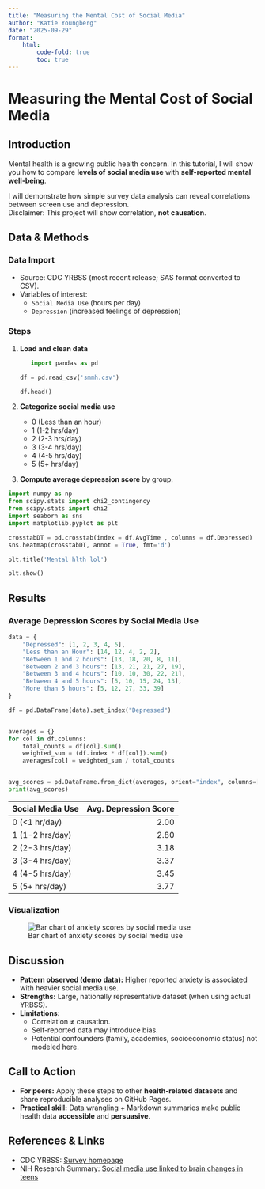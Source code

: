 ```yaml
---
title: "Measuring the Mental Cost of Social Media" 
author: "Katie Youngberg" 
date: "2025-09-29"
format:
    html:
        code-fold: true
        toc: true
---
```


# Measuring the Mental Cost of Social Media

## Introduction

Mental health is a growing public health concern. In this tutorial, I will show you how to compare **levels of social media use** with **self-reported mental well-being**.\

I will demonstrate how simple survey data analysis can reveal correlations between screen use and depression.\
Disclaimer: This project will show correlation, **not causation**.

## Data & Methods

### Data Import 

-   Source: CDC YRBSS (most recent release; SAS format converted to CSV).\
-   Variables of interest:
    -   `Social Media Use` (hours per day)\
    -   `Depression` (increased feelings of depression)

### Steps

1.  **Load and clean data**

    ``` python
   import pandas as pd

    df = pd.read_csv('smmh.csv')

    df.head()

    ```

2.  **Categorize social media use**

    -   0 (Less than an hour)\
    -   1 (1-2 hrs/day)\
    -   2 (2-3 hrs/day)\
    -   3 (3-4 hrs/day)\
    -   4 (4-5 hrs/day)\
    -   5 (5+ hrs/day)\

3.  **Compute average depression score** by group.\

```python
import numpy as np
from scipy.stats import chi2_contingency
from scipy.stats import chi2
import seaborn as sns
import matplotlib.pyplot as plt

crosstabDT = pd.crosstab(index = df.AvgTime , columns = df.Depressed)
sns.heatmap(crosstabDT, annot = True, fmt='d')

plt.title('Mental hlth lol')

plt.show()
```

## Results

### Average Depression Scores by Social Media Use



```python
data = {
    "Depressed": [1, 2, 3, 4, 5],
    "Less than an Hour": [14, 12, 4, 2, 2],
    "Between 1 and 2 hours": [13, 18, 20, 8, 11],
    "Between 2 and 3 hours": [13, 21, 21, 27, 19],
    "Between 3 and 4 hours": [10, 10, 30, 22, 21],
    "Between 4 and 5 hours": [5, 10, 15, 24, 13],
    "More than 5 hours": [5, 12, 27, 33, 39]
}

df = pd.DataFrame(data).set_index("Depressed")


averages = {}
for col in df.columns:
    total_counts = df[col].sum()
    weighted_sum = (df.index * df[col]).sum()  
    averages[col] = weighted_sum / total_counts


avg_scores = pd.DataFrame.from_dict(averages, orient="index", columns=["Average Depression Score"])
print(avg_scores)
```

| Social Media Use | Avg. Depression Score |
|:-----------------|-------------------:|
| 0 (<1 hr/day)        |               2.00 |
| 1 (1-2 hrs/day)      |               2.80 |
| 2 (2-3 hrs/day)      |               3.18 |
| 3 (3-4 hrs/day)      |               3.37 |
| 4 (4-5 hrs/day)      |               3.45 |
| 5 (5+ hrs/day)       |               3.77 |

### Visualization

![Bar chart of anxiety scores by social media use](chart.png "Comparison of teen anxiety by social media use")

## Discussion

-   **Pattern observed (demo data):** Higher reported anxiety is associated with heavier social media use.\
-   **Strengths:** Large, nationally representative dataset (when using actual YRBSS).\
-   **Limitations:**
    -   Correlation ≠ causation.\
    -   Self-reported data may introduce bias.\
    -   Potential confounders (family, academics, socioeconomic status) not modeled here.

## Call to Action

-   **For peers:** Apply these steps to other **health-related datasets** and share reproducible analyses on GitHub Pages.\
-   **Practical skill:** Data wrangling + Markdown summaries make public health data **accessible** and **persuasive**.

## References & Links

-   CDC YRBSS: [Survey homepage](https://www.cdc.gov/healthyyouth/data/yrbs/index.htm)\
-   NIH Research Summary: [Social media use linked to brain changes in teens](https://www.nih.gov/news-events/nih-research-matters/social-media-use-linked-brain-changes-teens)